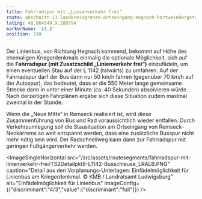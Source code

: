 ```yaml
---
title: Fahrradspur mit „Linienverkehr frei“
route: abschnitt-13-landkreisgrenze-ortseingang-hegnach-hartweinbergstrasse
latLng: 48.864549,9.280794
markerName: '13.2'
position: 210
---
```

Der Linienbus, von Richtung Hegnach kommend, bekommt auf Höhe des ehemaligen Kriegerdenkmals einmalig die optionale Möglichkeit, sich auf die **Fahrradspur (mit Zusatzschild „Linienverkehr frei“)** einzufädeln, um einen eventuellen Stau auf der L 1142 (talwärts) zu umfahren. Auf der Fahrradspur darf der Bus dann nur 50 km/h fahren (gegenüber 70 km/h auf der Autospur), das bedeutet, dass er die 550 Meter lange gemeinsame Strecke dann in unter einer Minute (ca. 40 Sekunden) absolvieren würde. Nach derzeitigen Fahrplänen ergäbe sich diese Situation zudem maximal zweimal in der Stunde.

Wenn die „Neue Mitte“ in Remseck realisiert ist, wird diese Zusammenführung von Bus und Rad voraussichtlich wieder entfallen. Durch Verkehrsumlegung soll die Stausituation am Ortseingang von Remseck-Neckarrems so weit entspannt werden, dass eine zusätzliche Busspur nicht mehr nötig sein wird. Der Radschnellweg kann dann zur Fahrradspur mit geringen Fußgängerverkehr werden.

<ImageSingleHorizontal src="/src/assets/routesegments/fahrradspur-mit-linienverkehr-frei/TS2Detailpkt8-L1142-Busschleuse_LRALB.PNG" caption="Detail aus den Vorplanungs-Unterlagen: Einfädelmöglichkeit für Linienbus am Kriegerdenkmal. © KMB / Landratsamt Ludwigsburg" alt="Einfädelmöglichkeit für Linienbus" imageConfig={{"discriminant":"4/3","value":{"discriminant":"full"}}} />
